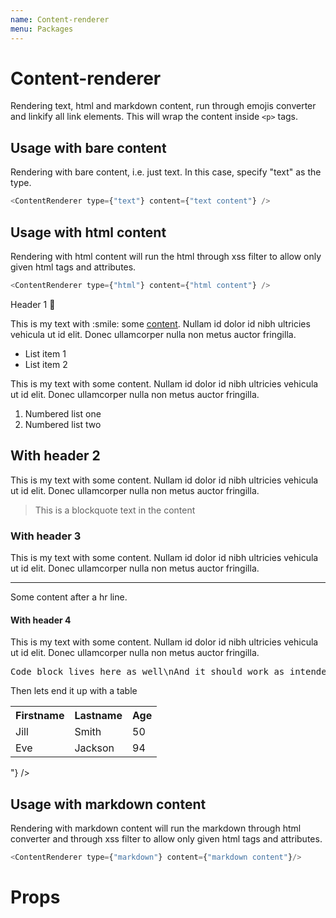 ```yaml
---
name: Content-renderer
menu: Packages
---
```



# Content-renderer

<PackageMetadata pkg={pkg}/>

Rendering text, html and markdown content, run through emojis converter and linkify all link elements. This will wrap the content inside `<p>` tags.

## Usage with bare content

Rendering with bare content, i.e. just text. In this case, specify "text" as the type.

```js
<ContentRenderer type={"text"} content={"text content"} />
```

<Playground>
    <ContentRenderer type={"text"} content={"Bare text content and unicode emojis: 🤩 and shorthand emojis :giraffe:"} />
</Playground>


## Usage with html content
Rendering with html content will run the html through xss filter to allow only given html tags and attributes.

```js
<ContentRenderer type={"html"} content={"html content"} />
```

<Playground>
    <ContentRenderer type={"html"} content={"<h1>Header 1 🤩</h1><p>This is my text with :smile: some <a href='https://www.happeo.com'>content</a>. Nullam id dolor id nibh ultricies vehicula ut id elit. Donec ullamcorper nulla non metus auctor fringilla.</p><ul><li>List item 1</li><li>List item 2</li></ul><p>This is my text with some content. Nullam id dolor id nibh ultricies vehicula ut id elit. Donec ullamcorper nulla non metus auctor fringilla.</p><ol><li>Numbered list one</li><li>Numbered list two</li></ol><h2>With header 2</h2><p>This is my text with some content. Nullam id dolor id nibh ultricies vehicula ut id elit. Donec ullamcorper nulla non metus auctor fringilla.</p><blockquote>This is a blockquote text in the content</blockquote><h3>With header 3</h3><p>This is my text with some content. Nullam id dolor id nibh ultricies vehicula ut id elit. Donec ullamcorper nulla non metus auctor fringilla.</p><hr /><p>Some content after a hr line.</p><h4>With header 4</h4><p>This is my text with some content. Nullam id dolor id nibh ultricies vehicula ut id elit. Donec ullamcorper nulla non metus auctor fringilla.</p><pre>Code block lives here as well\nAnd it should work as intended</pre><p>Then lets end it up with a table</p><table><tr><th>Firstname</th><th>Lastname</th> <th>Age</th></tr><tr><td>Jill</td><td>Smith</td> <td>50</td></tr><tr><td>Eve</td><td>Jackson</td> <td>94</td></tr></table>"} />
</Playground>

## Usage with markdown content
Rendering with markdown content will run the markdown through html converter and through xss filter to allow only given html tags and attributes.

```js
<ContentRenderer type={"markdown"} content={"markdown content"}/>
```

<Playground>
    <ContentRenderer type={"markdown"} content={"#Header 1 🤩\nThis is my text with some :giraffe: content. @123:(antero) has been mentioned Nullam id dolor www.youtube.com id nibh ultricies vehicula ut id elit. Donec ullamcorper nulla non metus auctor fringilla.\nThis is my text with some content. Nullam id dolor id nibh ultricies vehicula ut id elit. Donec ullamcorper nulla non metus auctor fringilla.\n##With header 2\nThis is my text with some content. Nullam id dolor id nibh ultricies vehicula ut id elit. Donec ullamcorper nulla non metus auctor fringilla.\n###With header 3\nThis is my text with some content. Nullam id dolor id nibh ultricies vehicula ut id elit. Donec ullamcorper nulla non metus auctor fringilla.\n####With header 4\nThis is my text with some content. Nullam id dolor id nibh ultricies vehicula ut id elit. Donec ullamcorper nulla non metus auctor fringilla."} />
</Playground>

# Props
<Props of={ContentRenderer} />
